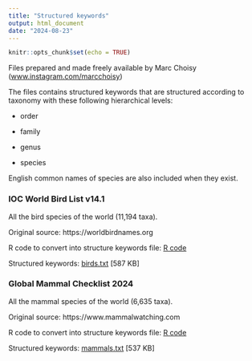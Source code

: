 ```yaml
---
title: "Structured keywords"
output: html_document
date: "2024-08-23"
---
```


```r
knitr::opts_chunk$set(echo = TRUE)
```

Files prepared and made freely available by Marc Choisy ([www.instagram.com/marcchoisy](https://www.instagram.com/marcchoisy))

The files contains structured keywords that are structured according to taxonomy with
these following hierarchical levels:

* order

* family

* genus

* species
      
English common names of species are also included when they exist.

### IOC World Bird List v14.1

All the bird species of the world (11,194 taxa).

Original source: https://worldbirdnames.org

R code to convert into structure keywords file: [R code](https://choisy.github.io/life_structured_keywords/birds.R)

Structured keywords: <a href="https://choisy.github.io/life_structured_keywords/birds.txt" download>birds.txt</a> [587 KB]

### Global Mammal Checklist 2024

All the mammal species of the world (6,635 taxa).

Original source: https://www.mammalwatching.com

R code to convert into structure keywords file: [R code](https://choisy.github.io/life_structured_keywords/mammals.R)

Structured keywords: <a href="https://choisy.github.io/life_structured_keywords/mammals.txt" download>mammals.txt</a> [537 KB]





